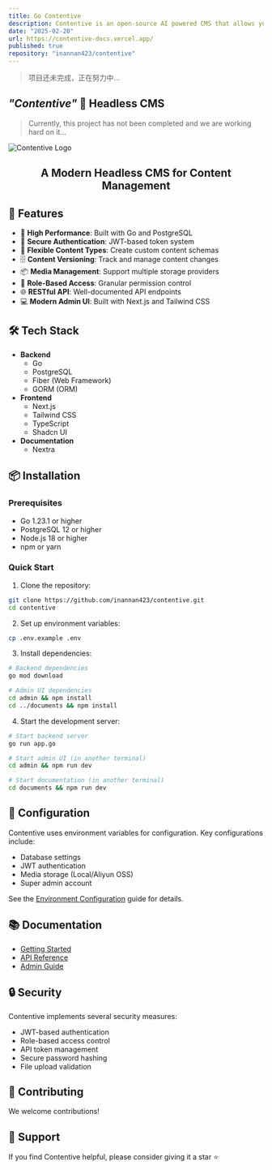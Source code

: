 ```yaml
---
title: Go Contentive
description: Contentive is an open-source AI powered CMS that allows you to create and manage content easily.
date: "2025-02-20"
url: https://contentive-docs.vercel.app/
published: true
repository: "inannan423/contentive"
---
```


> 项目还未完成，正在努力中...

## _"Contentive"_ 📖 Headless CMS

> Currently, this project has not been completed and we are working hard on it...

<img src="https://github.com/inannan423/contentive/blob/main/documents/public/contentive_post.png?raw=true" alt="Contentive Logo"/>
<div align="center">
  <h2>A Modern Headless CMS for Content Management</h2>
</div>

## 🌟 Features

- 🚀 **High Performance**: Built with Go and PostgreSQL
- 🔐 **Secure Authentication**: JWT-based token system
- 📝 **Flexible Content Types**: Create custom content schemas
- 🗄️ **Content Versioning**: Track and manage content changes
- 📦 **Media Management**: Support multiple storage providers
- 🔑 **Role-Based Access**: Granular permission control
- 🌐 **RESTful API**: Well-documented API endpoints
- 💻 **Modern Admin UI**: Built with Next.js and Tailwind CSS

## 🛠️ Tech Stack

- **Backend**
  - Go
  - PostgreSQL
  - Fiber (Web Framework)
  - GORM (ORM)
- **Frontend**
  - Next.js
  - Tailwind CSS
  - TypeScript
  - Shadcn UI
- **Documentation**
  - Nextra

## 📦 Installation

### Prerequisites

- Go 1.23.1 or higher
- PostgreSQL 12 or higher
- Node.js 18 or higher
- npm or yarn

### Quick Start

1. Clone the repository:

```bash
git clone https://github.com/inannan423/contentive.git
cd contentive
```

2. Set up environment variables:

```bash
cp .env.example .env
```

3. Install dependencies:

```bash
# Backend dependencies
go mod download

# Admin UI dependencies
cd admin && npm install
cd ../documents && npm install
```

4. Start the development server:

```bash
# Start backend server
go run app.go

# Start admin UI (in another terminal)
cd admin && npm run dev

# Start documentation (in another terminal)
cd documents && npm run dev
```

## 🔧 Configuration

Contentive uses environment variables for configuration. Key configurations include:

- Database settings
- JWT authentication
- Media storage (Local/Aliyun OSS)
- Super admin account

See the [Environment Configuration](https://contentive-docs.vercel.app/getting-started/environments) guide for details.

## 📚 Documentation

- [Getting Started](https://contentive-docs.vercel.app/getting-started)
- [API Reference](https://contentive-docs.vercel.app/api)
- [Admin Guide](https://contentive-docs.vercel.app/admin)

## 🔒 Security

Contentive implements several security measures:

- JWT-based authentication
- Role-based access control
- API token management
- Secure password hashing
- File upload validation

## 🤝 Contributing

We welcome contributions!

## 🌟 Support

If you find Contentive helpful, please consider giving it a star ⭐️
